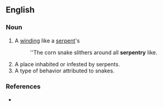 ==English==

===Noun===
{{en-noun|serpentries}}

# A [[winding]] like a [[serpent]]'s
#: ''The corn snake slithers around all '''serpentry''' like.
# A place inhabited or infested by serpents.
# A type of behavior attributed to snakes.

===References===
* {{R:Webster 1913}}